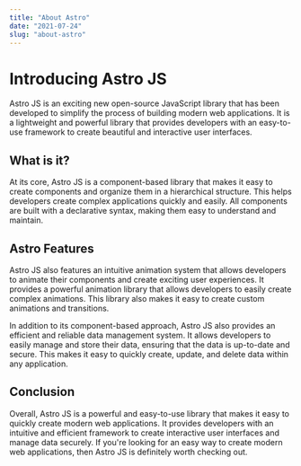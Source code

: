 ```yaml
---
title: "About Astro"
date: "2021-07-24"
slug: "about-astro"
---
```


# Introducing Astro JS

Astro JS is an exciting new open-source JavaScript library that has been developed to simplify the process of building modern web applications. It is a lightweight and powerful library that provides developers with an easy-to-use framework to create beautiful and interactive user interfaces.

## What is it?

At its core, Astro JS is a component-based library that makes it easy to create components and organize them in a hierarchical structure. This helps developers create complex applications quickly and easily. All components are built with a declarative syntax, making them easy to understand and maintain.

## Astro Features

Astro JS also features an intuitive animation system that allows developers to animate their components and create exciting user experiences. It provides a powerful animation library that allows developers to easily create complex animations. This library also makes it easy to create custom animations and transitions.

In addition to its component-based approach, Astro JS also provides an efficient and reliable data management system. It allows developers to easily manage and store their data, ensuring that the data is up-to-date and secure. This makes it easy to quickly create, update, and delete data within any application.

## Conclusion

Overall, Astro JS is a powerful and easy-to-use library that makes it easy to quickly create modern web applications. It provides developers with an intuitive and efficient framework to create interactive user interfaces and manage data securely. If you're looking for an easy way to create modern web applications, then Astro JS is definitely worth checking out.
